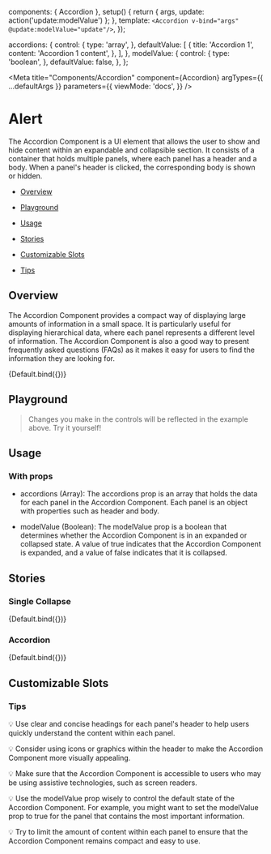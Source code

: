 
  components: { Accordion },
  setup() {
    return { args, update: action('update:modelValue') };
  },
  template: `<Accordion v-bind="args" @update:modelValue="update"/>`,
});

  accordions: {
    control: {
      type: 'array',
    },
    defaultValue: [
      {
        title: 'Accordion 1',
        content: 'Accordion 1 content',
      },
    ],
  },
  modelValue: {
    control: {
      type: 'boolean',
    },
    defaultValue: false,
  },
};

<Meta
  title="Components/Accordion"
  component={Accordion}
  argTypes={{ ...defaultArgs }}
  parameters={{
    viewMode: 'docs',
  }}
/>

# Alert

The Accordion Component is a UI element that allows the user to show and hide content within an expandable and collapsible section. It consists of a container that holds multiple panels, where each panel has a header and a body. When a panel's header is clicked, the corresponding body is shown or hidden.

- [Overview](#overview)

- [Playground](#playground)

- [Usage](#usage)

- [Stories](#stories)

- [Customizable Slots](#customizable-slots)

- [Tips](#tips)

## Overview <a id="overview" />

The Accordion Component provides a compact way of displaying large amounts of information in a small space. It is particularly useful for displaying hierarchical data, where each panel represents a different level of information. The Accordion Component is also a good way to present frequently asked questions (FAQs) as it makes it easy for users to find the information they are looking for.

<Canvas withSource="open">
  <Story name="Overview" argTypes={{ ...Default.argTypes }} args={{}}>
    {Default.bind({})}
  </Story>
</Canvas>

## Playground <a id="playground" />

> Changes you make in the controls will be reflected in the example above. Try it yourself!

<ArgsTable story="Overview" exclude={/^(default|update.*)$/} />

## Usage <a id="usage" />

### With props

- accordions (Array): The accordions prop is an array that holds the data for each panel in the Accordion Component. Each panel is an object with properties such as header and body.

- modelValue (Boolean): The modelValue prop is a boolean that determines whether the Accordion Component is in an expanded or collapsed state. A value of true indicates that the Accordion Component is expanded, and a value of false indicates that it is collapsed.

## Stories <a id="stories" />

### Single Collapse

<Canvas withSource="open">
  <Story name="Single Collapse" argTypes={{ ...Default.argTypes }} args={{}}>
    {Default.bind({})}
  </Story>
</Canvas>

### Accordion

<Canvas withSource="open">
  <Story
    name="Accordion"
    argTypes={{ ...Default.argTypes }}
    args={{
      accordions: [
        {
          title: 'Accordion 1',
          content: 'Accordion 1 content',
          isExpanded: true,
        },
        {
          title: 'Accordion 2',
          content: 'Accordion 2 content',
        },
        {
          title: 'Accordion 3',
          content: 'Accordion 3 content',
        },
        {
          title: 'Accordion 4',
          content: 'Accordion 4 content',
          isDisabled: true,
        },
      ],
    }}
  >
    {Default.bind({})}
  </Story>
</Canvas>

## Customizable Slots <a id="customizable-slots" />

### Tips <a id="tips" />

💡 Use clear and concise headings for each panel's header to help users quickly understand the content within each panel.

💡 Consider using icons or graphics within the header to make the Accordion Component more visually appealing.

💡 Make sure that the Accordion Component is accessible to users who may be using assistive technologies, such as screen readers.

💡 Use the modelValue prop wisely to control the default state of the Accordion Component. For example, you might want to set the modelValue prop to true for the panel that contains the most important information.

💡 Try to limit the amount of content within each panel to ensure that the Accordion Component remains compact and easy to use.
